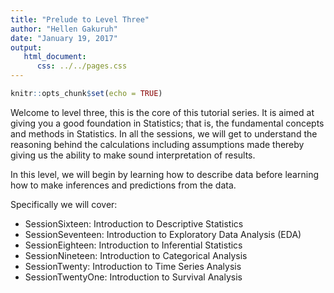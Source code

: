 ```yaml
---
title: "Prelude to Level Three"
author: "Hellen Gakuruh"
date: "January 19, 2017"
output: 
   html_document:
      css: ../../pages.css
---
```


```r
knitr::opts_chunk$set(echo = TRUE)
```

Welcome to level three, this is the core of this tutorial series. It is aimed at giving you a good foundation in Statistics; that is, the fundamental concepts and methods in Statistics. In all the sessions, we will get to understand the reasoning behind the calculations including assumptions made thereby giving us the ability to make sound interpretation of results. 

In this level, we will begin by learning how to describe data before learning how to make inferences and predictions from the data. 

Specifically we will cover:

* SessionSixteen: Introduction to Descriptive Statistics
* SessionSeventeen: Introduction to Exploratory Data Analysis (EDA) 
* SessionEighteen: Introduction to Inferential Statistics
* SessionNineteen: Introduction to Categorical Analysis
* SessionTwenty: Introduction to Time Series Analysis
* SessionTwentyOne: Introduction to Survival Analysis










